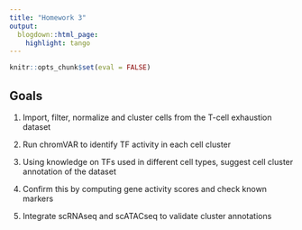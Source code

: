 ```yaml
---
title: "Homework 3"
output:
  blogdown::html_page:
    highlight: tango
---
```


```r
knitr::opts_chunk$set(eval = FALSE)
```

## Goals

1. Import, filter, normalize and cluster cells from the T-cell exhaustion dataset  

2. Run chromVAR to identify TF activity in each cell cluster  

3. Using knowledge on TFs used in different cell types, suggest cell cluster annotation of the dataset  

4. Confirm this by computing gene activity scores and check known markers  

5. Integrate scRNAseq and scATACseq to validate cluster annotations

